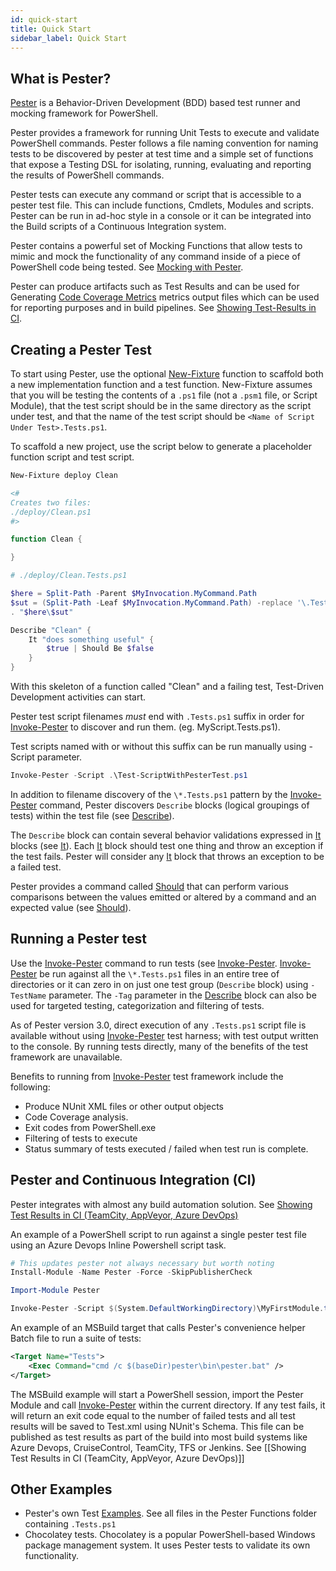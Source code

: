 ```yaml
---
id: quick-start
title: Quick Start
sidebar_label: Quick Start
---
```


## What is Pester?

[Pester](https://raw.githubusercontent.com/pester/Pester/master/Pester.psm1) is a Behavior-Driven
Development (BDD) based test runner and mocking framework for PowerShell.

Pester provides a framework for running Unit Tests to execute and validate PowerShell commands.
Pester follows a file naming convention for naming tests to be discovered by pester at test time
and a simple set of functions that expose a Testing DSL for isolating, running, evaluating and
reporting the results of PowerShell commands.

Pester tests can execute any command or script that is accessible to a pester test file. This can
include functions, Cmdlets, Modules and scripts. Pester can be run in ad-hoc style in a console or
 it can be integrated into the Build scripts of a Continuous Integration system.

Pester contains a powerful set of Mocking Functions that allow tests to mimic and mock the
functionality of any command inside of a piece of PowerShell code being tested. See
[Mocking with Pester](./usage/mocking).

Pester can produce artifacts such as Test Results and can be used for Generating
[Code Coverage Metrics](./usage/code-coverage) metrics output files which can be used
for reporting purposes and in build pipelines. See [Showing Test-Results in CI](./usage/test-results).

## Creating a Pester Test

To start using Pester, use the optional [New-Fixture](./commands/New-Fixture) function to scaffold
both a new implementation function and a test function. New-Fixture assumes that you will be testing
the contents of a `.ps1` file (not a `.psm1` file, or Script Module), that the test script should be
in the same directory as the script under test, and that the name of the test script should be
`<Name of Script Under Test>.Tests.ps1`.

To scaffold a new project, use the script below to generate a placeholder function script and test script.

```powershell
New-Fixture deploy Clean

<#
Creates two files:
./deploy/Clean.ps1
#>

function Clean {

}

# ./deploy/Clean.Tests.ps1

$here = Split-Path -Parent $MyInvocation.MyCommand.Path
$sut = (Split-Path -Leaf $MyInvocation.MyCommand.Path) -replace '\.Tests\.', '.'
. "$here\$sut"

Describe "Clean" {
    It "does something useful" {
        $true | Should Be $false
    }
}
```

With this skeleton of a function called "Clean" and a failing test, Test-Driven Development activities can start.

Pester test script filenames _must_ end with `.Tests.ps1` suffix in order for [Invoke-Pester](./commands/Invoke-Pester)
to discover and run them. (eg. MyScript.Tests.ps1).

Test scripts named with or without this suffix can be run manually using -Script parameter.

```powershell
Invoke-Pester -Script .\Test-ScriptWithPesterTest.ps1
```

In addition to filename discovery of the `\*.Tests.ps1` pattern by the [Invoke-Pester](./commands/Invoke-Pester)
command, Pester discovers `Describe` blocks (logical groupings of tests) within the test file
(see [Describe](./commands/Describe)).

The `Describe` block can contain several behavior validations expressed in [It](./commands/It) blocks (see [It](./commands/It)).
Each [It](./commands/It) block should test one thing and throw an exception if the test fails. Pester will consider any
 [It](./commands/It) block that throws an exception to be a failed test.

Pester provides a command called [Should](./commands/Should) that can perform various comparisons between the values emitted
or altered by a command and an expected value (see [Should](./commands/Should)).

## Running a Pester test

Use the [Invoke-Pester](./commands/Invoke-Pester) command to run tests (see [Invoke-Pester](./commands/Invoke-Pester). [Invoke-Pester](./commands/Invoke-Pester) be run against all the
`\*.Tests.ps1` files in an entire tree of directories or it can zero in on just one test group (`Describe` block)
using `-TestName` parameter. The `-Tag` parameter in the [Describe](./commands/Describe) block can also be used for targeted testing,
categorization and filtering of tests.

As of Pester version 3.0, direct execution of any `.Tests.ps1` script file is available without using
[Invoke-Pester](./commands/Invoke-Pester) test harness; with test output written to the console. By running tests directly, many
of the benefits of the test framework are unavailable.

Benefits to running from [Invoke-Pester](./commands/Invoke-Pester) test framework include the following:

- Produce NUnit XML files or other output objects
- Code Coverage analysis.
- Exit codes from PowerShell.exe
- Filtering of tests to execute
- Status summary of tests executed / failed when test run is complete.

## Pester and Continuous Integration (CI)

Pester integrates with almost any build automation solution. See [Showing Test Results in CI (TeamCity, AppVeyor, Azure DevOps)](./usage/test-results)

An example of a PowerShell script to run against a single pester test file using an Azure Devops Inline Powershell script task.

```powershell
# This updates pester not always necessary but worth noting
Install-Module -Name Pester -Force -SkipPublisherCheck

Import-Module Pester

Invoke-Pester -Script $(System.DefaultWorkingDirectory)\MyFirstModule.test.ps1 -OutputFile $(System.DefaultWorkingDirectory)\Test-Pester.XML -OutputFormat NUnitXML
```

An example of an MSBuild target that calls Pester's convenience helper Batch file to run a suite of tests:

```xml
<Target Name="Tests">
    <Exec Command="cmd /c $(baseDir)pester\bin\pester.bat" />
</Target>
```

The MSBuild example will start a PowerShell session, import the Pester Module and call [Invoke-Pester](./commands/Invoke-Pester)
within the current directory. If any test fails, it will return an exit code equal to the number of failed
tests and all test results will be saved to Test.xml using NUnit's Schema. This file can be published as
test results as part of the build into most build systems like Azure Devops, CruiseControl, TeamCity, TFS
or Jenkins. See [[Showing Test Results in CI (TeamCity, AppVeyor, Azure DevOps)]]

## Other Examples

- Pester's own Test [Examples](https://github.com/pester/Pester/tree/master/Examples). See all files in the Pester Functions folder containing `.Tests.ps1`
- Chocolatey tests. Chocolatey is a popular PowerShell-based Windows package management system. It uses Pester tests to validate its own functionality.
